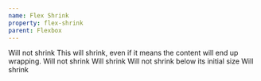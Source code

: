 ```yaml
---
name: Flex Shrink
property: flex-shrink
parent: Flexbox
---
```



<Grid>
  <InfoBox caption="Shrink" pattern="flex-shrink">
    <Box className="text-sm flex bg-blue-100 p-1 rounded mb-2 text-center">
      <Box className="flex-none p-2 bg-blue-400 rounded-sm text-blue-100 m-1">
        Will not shrink
      </Box>
      <Box className="flex-shrink p-2 bg-blue-600 rounded-sm text-blue-100 m-1">
        This will shrink, even if it means the content will end up wrapping.
      </Box>
      <Box className="flex-none p-2 bg-blue-400 rounded-sm text-blue-100 m-1">
        Will not shrink
      </Box>
    </Box>
  </InfoBox>
  <InfoBox caption="No Shrink" pattern="flex-no-shrink">
    <Box className="text-sm flex bg-blue-100 p-1 rounded mb-2 text-center">
      <Box className="flex-shrink p-2 bg-blue-400 rounded-sm text-blue-100 m-1">
        Will shrink
      </Box>
      <Box className="flex-no-shrink p-2 bg-blue-600 rounded-sm text-blue-100 m-1">
        Will not shrink below its initial size
      </Box>
      <Box className="flex-shrink p-2 bg-blue-400 rounded-sm text-blue-100 m-1">
        Will shrink
      </Box>
    </Box>
  </InfoBox>
</Grid>
